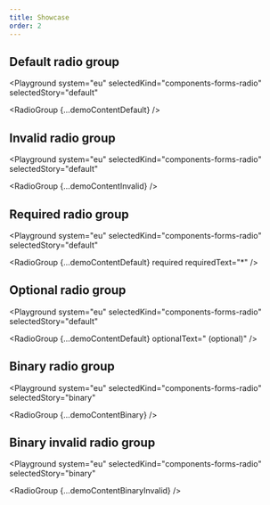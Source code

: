 ```yaml
---
title: Showcase
order: 2
---
```




## Default radio group

<Playground
  system="eu"
  selectedKind="components-forms-radio"
  selectedStory="default"
>
  <RadioGroup {...demoContentDefault} />
</Playground>

## Invalid radio group

<Playground
  system="eu"
  selectedKind="components-forms-radio"
  selectedStory="default"
>
  <RadioGroup {...demoContentInvalid} />
</Playground>

## Required radio group

<Playground
  system="eu"
  selectedKind="components-forms-radio"
  selectedStory="default"
>
  <RadioGroup {...demoContentDefault} required requiredText="*" />
</Playground>

## Optional radio group

<Playground
  system="eu"
  selectedKind="components-forms-radio"
  selectedStory="default"
>
  <RadioGroup {...demoContentDefault} optionalText=" (optional)" />
</Playground>

## Binary radio group

<Playground
  system="eu"
  selectedKind="components-forms-radio"
  selectedStory="binary"
>
  <RadioGroup {...demoContentBinary} />
</Playground>

## Binary invalid radio group

<Playground
  system="eu"
  selectedKind="components-forms-radio"
  selectedStory="binary"
>
  <RadioGroup {...demoContentBinaryInvalid} />
</Playground>

